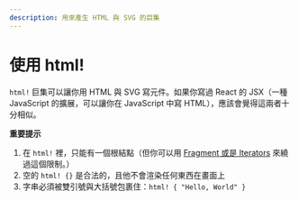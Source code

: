 ```yaml
---
description: 用來產生 HTML 與 SVG 的巨集
---
```


# 使用 html!

`html!` 巨集可以讓你用 HTML 與 SVG 寫元件。如果你寫過 React 的 JSX（一種 JavaScript 的擴展，可以讓你在 JavaScript 中寫 HTML），應該會覺得這兩者十分相似。

**重要提示**

1. 在 `html!` 裡，只能有一個根結點（但你可以用 [Fragment 或是 Iterators](https://yew.rs/concepts/html/lists) 來繞過這個限制。）
2. 空的 `html! {}` 是合法的，且他不會渲染任何東西在畫面上
3. 字串必須被雙引號與大括號包裹住：`html! { "Hello, World" }`
